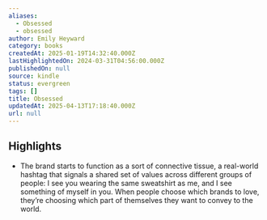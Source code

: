 ```yaml
---
aliases:
  - Obsessed
  - obsessed
author: Emily Heyward
category: books
createdAt: 2025-01-19T14:32:40.000Z
lastHighlightedOn: 2024-03-31T04:56:00.000Z
publishedOn: null
source: kindle
status: evergreen
tags: []
title: Obsessed
updatedAt: 2025-04-13T17:18:40.000Z
url: null
---
```

## Highlights

- The brand starts to function as a sort of connective tissue, a real-world hashtag that signals a shared set of values across different groups of people: I see you wearing the same sweatshirt as me, and I see something of myself in you. When people choose which brands to love, they’re choosing which part of themselves they want to convey to the world.
